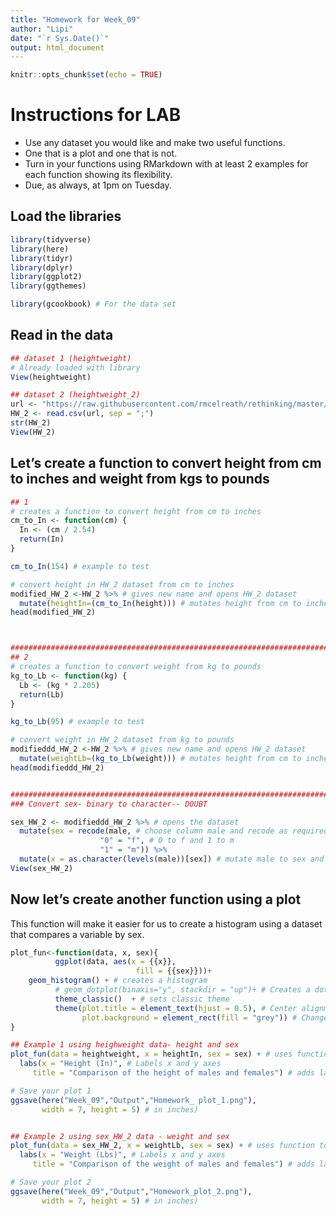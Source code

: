 ```yaml
---
title: "Homework for Week_09"
author: "Lipi"
date: "`r Sys.Date()`"
output: html_document
---
```


```r
knitr::opts_chunk$set(echo = TRUE)
```

# Instructions for LAB

- Use any dataset you would like and make two useful functions. 
- One that is a plot and one that is not. 
- Turn in your functions using RMarkdown with at least 2 examples for each function showing its flexibility. 
- Due, as always, at 1pm on Tuesday.


## Load the libraries
```r
library(tidyverse)
library(here)
library(tidyr)
library(dplyr)
library(ggplot2)
library(ggthemes)

library(gcookbook) # For the data set
```

## Read in the data
```r
## dataset 1 (heightweight)
# Already loaded with library
View(heightweight) 

## dataset 2 (heightweight_2)
url <- "https://raw.githubusercontent.com/rmcelreath/rethinking/master/data/Howell1.csv"
HW_2 <- read.csv(url, sep = ";")
str(HW_2)
View(HW_2)
```

## Let's create a function to convert height from cm to inches and weight from kgs to pounds
```r
## 1
# creates a function to convert height from cm to inches
cm_to_In <- function(cm) {
  In <- (cm / 2.54)
  return(In)
}

cm_to_In(154) # example to test

# convert height in HW_2 dataset from cm to inches
modified_HW_2 <-HW_2 %>% # gives new name and opens HW_2 dataset
  mutate(heightIn=(cm_to_In(height))) # mutates height from cm to inches using the function that we just created
head(modified_HW_2)



############################################################################################
## 2
# creates a function to convert weight from kg to pounds
kg_to_Lb <- function(kg) {
  Lb <- (kg * 2.205)
  return(Lb)
}

kg_to_Lb(95) # example to test

# convert weight in HW_2 dataset from kg to pounds
modifieddd_HW_2 <-HW_2 %>% # gives new name and opens HW_2 dataset
  mutate(weightLb=(kg_to_Lb(weight))) # mutates height from cm to inches using the function that we just created
head(modifieddd_HW_2)


############################################################################################
### Convert sex- binary to character-- DOUBT

sex_HW_2 <- modifieddd_HW_2 %>% # opens the dataset
  mutate(sex = recode(male, # choose column male and recode as required
                    "0" = "f", # 0 to f and 1 to m
                    "1" = "m")) %>% 
  mutate(x = as.character(levels(male))[sex]) # mutate male to sex and keep male as it is
View(sex_HW_2)

```

## Now let's create another function using a plot
This function will make it easier for us to create a histogram using a dataset that compares a variable by sex.
```r
plot_fun<-function(data, x, sex){ 
          ggplot(data, aes(x = {{x}},
                            fill = {{sex}}))+
    geom_histogram() + # creates a histogram
          # geom_dotplot(binaxis="y", stackdir = "up")+ # Creates a dot plot
          theme_classic()  + # sets classic theme
          theme(plot.title = element_text(hjust = 0.5), # Center alignment for title
                plot.background = element_rect(fill = "grey")) # Change background color
}

## Example 1 using heighweight data- height and sex
plot_fun(data = heightweight, x = heightIn, sex = sex) + # uses function to plot
  labs(x = "Height (In)", # Labels x and y axes
     title = "Comparison of the height of males and females") # adds label to title

# Save your plot 1
ggsave(here("Week_09","Output","Homework_ plot_1.png"),
       width = 7, height = 5) # in inches)


## Example 2 using sex_HW_2 data - weight and sex
plot_fun(data = sex_HW_2, x = weightLb, sex = sex) + # uses function to plot
  labs(x = "Weight (Lbs)", # Labels x and y axes
     title = "Comparison of the weight of males and females") # adds label to title

# Save your plot 2
ggsave(here("Week_09","Output","Homework_plot_2.png"),
       width = 7, height = 5) # in inches)
```

